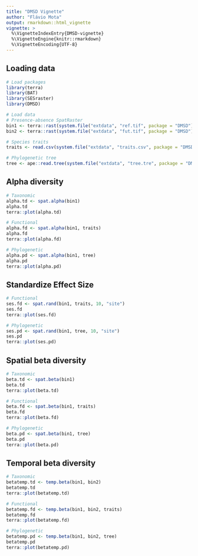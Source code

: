 ```yaml
---
title: "DMSD Vignette"
author: "Flávio Mota"
output: rmarkdown::html_vignette
vignette: >
  %\VignetteIndexEntry{DMSD-vignette}
  %\VignetteEngine{knitr::rmarkdown}
  %\VignetteEncoding{UTF-8}
---
```


## Loading data
```r
# Load packages
library(terra)
library(BAT)
library(SESraster)
library(DMSD)

# Load data
# Presence-absence SpatRaster
bin1 <- terra::rast(system.file("extdata", "ref.tif", package = "DMSD"))
bin2 <- terra::rast(system.file("extdata", "fut.tif", package = "DMSD"))

# Species traits
traits <- read.csv(system.file("extdata", "traits.csv", package = "DMSD"), row.names = 1)

# Phylogenetic tree
tree <- ape::read.tree(system.file("extdata", "tree.tre", package = "DMSD"))
```

## Alpha diversity
```r
# Taxonomic
alpha.td <- spat.alpha(bin1)
alpha.td
terra::plot(alpha.td)

# Functional
alpha.fd <- spat.alpha(bin1, traits)
alpha.fd
terra::plot(alpha.fd)

# Phylogenetic
alpha.pd <- spat.alpha(bin1, tree)
alpha.pd
terra::plot(alpha.pd)
```

## Standardize Effect Size
```r
# Functional
ses.fd <- spat.rand(bin1, traits, 10, "site")
ses.fd
terra::plot(ses.fd)

# Phylogenetic
ses.pd <- spat.rand(bin1, tree, 10, "site")
ses.pd
terra::plot(ses.pd)
```

## Spatial beta diversity
```r
# Taxonomic
beta.td <- spat.beta(bin1)
beta.td
terra::plot(beta.td)

# Functional
beta.fd <- spat.beta(bin1, traits)
beta.fd
terra::plot(beta.fd)

# Phylogenetic
beta.pd <- spat.beta(bin1, tree)
beta.pd
terra::plot(beta.pd)
```

## Temporal beta diversity
```r
# Taxonomic
betatemp.td <- temp.beta(bin1, bin2)
betatemp.td
terra::plot(betatemp.td)

# Functional
betatemp.fd <- temp.beta(bin1, bin2, traits)
betatemp.fd
terra::plot(betatemp.fd)

# Phylogenetic
betatemp.pd <- temp.beta(bin1, bin2, tree)
betatemp.pd
terra::plot(betatemp.pd)
```
